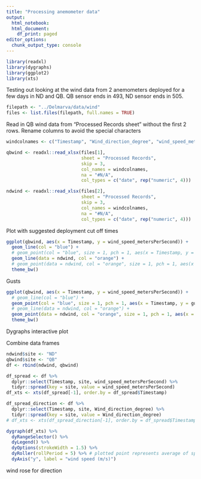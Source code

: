 ```yaml
---
title: "Processing anemometer data"
output:
  html_notebook:
  html_document:
    df_print: paged
editor_options:
  chunk_output_type: console
---
```


```r
library(readxl)
library(dygraphs)
library(ggplot2)
library(xts)
```

Testing out looking at the wind data from 2 anemometers deployed for a few days in ND and QB. QB sensor ends in 493, ND sensor ends in 505.

```r
filepath <- "../Delmarva/data/wind"
files <- list.files(filepath, full.names = TRUE)
```

Read in QB wind data from "Processed Records sheet" without the first 2 rows. Rename columns to avoid the special characters

```r
windcolnames <- c("Timestamp", "Wind_direction_degree", "wind_speed_metersPerSecond", "gust_speed_metersPerSecond", "anemometer_temp_degreeC")

qbwind <- readxl::read_xlsx(files[1], 
                            sheet = "Processed Records", 
                            skip = 3, 
                            col_names = windcolnames,
                            na = "#N/A",
                            col_types = c("date", rep("numeric", 4)))

ndwind <- readxl::read_xlsx(files[2], 
                            sheet = "Processed Records", 
                            skip = 3, 
                            col_names = windcolnames,
                            na = "#N/A",
                            col_types = c("date", rep("numeric", 4)))

```

Plot with suggested deployment cut off times

```r
ggplot(qbwind, aes(x = Timestamp, y = wind_speed_metersPerSecond)) +
  geom_line(col = "blue") +
  # geom_point(col = "blue", size = 1, pch = 1, aes(x = Timestamp, y = gust_speed_metersPerSecond)) +
  geom_line(data = ndwind, col = "orange") +
  # geom_point(data = ndwind, col = "orange", size = 1, pch = 1, aes(x = Timestamp, y = gust_speed_metersPerSecond)) +
  theme_bw()

```

Gusts
```r

ggplot(qbwind, aes(x = Timestamp, y = wind_speed_metersPerSecond)) +
  # geom_line(col = "blue") +
  geom_point(col = "blue", size = 1, pch = 1, aes(x = Timestamp, y = gust_speed_metersPerSecond)) +
  # geom_line(data = ndwind, col = "orange") +
  geom_point(data = ndwind, col = "orange", size = 1, pch = 1, aes(x = Timestamp, y = gust_speed_metersPerSecond)) +
  theme_bw()
```

Dygraphs interactive plot

Combine data frames
```r
ndwind$site <- "ND"
qbwind$site <- "QB"
df <- rbind(ndwind, qbwind)

df_spread <- df %>% 
  dplyr::select(Timestamp, site, wind_speed_metersPerSecond) %>%
  tidyr::spread(key = site, value = wind_speed_metersPerSecond)
df_xts <- xts(df_spread[-1], order.by = df_spread$Timestamp)

df_spread_direction <- df %>% 
  dplyr::select(Timestamp, site, Wind_direction_degree) %>%
  tidyr::spread(key = site, value = Wind_direction_degree)
# df_xts <- xts(df_spread_direction[-1], order.by = df_spread$Timestamp)
```

```r
dygraph(df_xts) %>%
  dyRangeSelector() %>%
  dyLegend() %>%
  dyOptions(strokeWidth = 1.5) %>%
  dyRoller(rollPeriod = 5) %>% # plotted point represents average of specified number of timestamps
  dyAxis("y", label = "wind speed (m/s)")
```

wind rose for direction


